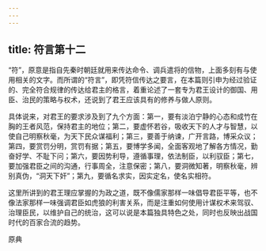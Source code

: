 ```yaml
---
---
---
```

title: 符言第十二
---






“符”，原意是指自先秦时朝廷就用来传达命令、调兵遣将的信物，上面多刻有与使用相关的文字。而所谓的“符言”，即凭符信传达之要言，在本篇则引申为经过验证的、完全符合规律的传达给君主的格言，着重论述了一套专为君王设计的御国、用臣、治民的策略与权术，还说到了君王应该具有的修养与做人原则。

具体说来，对君王的要求涉及到了九个方面：第一，要有淡泊宁静的心态和成竹在胸的王者风范，保持君主的地位；第二，要虚怀若谷，吸收天下的人才与智慧，以使自己明察秋毫，为天下民众谋福利；第三，要善于纳谏，广开言路，博采众议；第四，要赏罚分明，赏罚有据；第五，要博学多闻，全面客观地了解各方情况，勤奋好学、不耻下问；第六，要因势利导，遵循事理，依法制臣，以利驭臣；第七，要加强君臣之间的沟通，行事周全，注意保密；第八，要洞微知著，明察秋毫，辨别真伪，“洞天下奸”；第九，要循名求实，因实定名，使名实相符。

这里所讲到的君王理应掌握的为政之道，既不像儒家那样一味倡导君臣平等，也不像法家那样一味强调君臣如虎狼的利害关系，而是注重如何使用计谋权术来驾驭、治理臣民，以维护自己的统治，这可以说是本篇独具特色之处，同时也反映出战国时代的百家合流的趋势。

原典